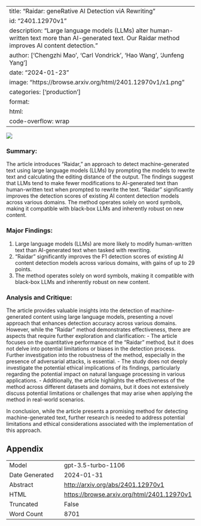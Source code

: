 
---
title: "Raidar: geneRative AI Detection viA Rewriting"
id: "2401.12970v1"
description: "Large language models (LLMs) alter human-written text more than AI-generated text. Our Raidar method improves AI content detection."
author: ['Chengzhi Mao', 'Carl Vondrick', 'Hao Wang', 'Junfeng Yang']
date: "2024-01-23"
image: "https://browse.arxiv.org/html/2401.12970v1/x1.png"
categories: ['production']
format:
  html:
    code-overflow: wrap
---

![](https://browse.arxiv.org/html/2401.12970v1/x1.png)

### Summary:

The article introduces "Raidar," an approach to detect machine-generated text using large language models (LLMs) by prompting the models to rewrite text and calculating the editing distance of the output. The findings suggest that LLMs tend to make fewer modifications to AI-generated text than human-written text when prompted to rewrite the text. "Raidar" significantly improves the detection scores of existing AI content detection models across various domains. The method operates solely on word symbols, making it compatible with black-box LLMs and inherently robust on new content.

### Major Findings:
1. Large language models (LLMs) are more likely to modify human-written text than AI-generated text when tasked with rewriting.
2. "Raidar" significantly improves the F1 detection scores of existing AI content detection models across various domains, with gains of up to 29 points.
3. The method operates solely on word symbols, making it compatible with black-box LLMs and inherently robust on new content.

### Analysis and Critique:
The article provides valuable insights into the detection of machine-generated content using large language models, presenting a novel approach that enhances detection accuracy across various domains. However, while the "Raidar" method demonstrates effectiveness, there are aspects that require further exploration and clarification:
- The article focuses on the quantitative performance of the "Raidar" method, but it does not delve into potential limitations or biases in the detection process. Further investigation into the robustness of the method, especially in the presence of adversarial attacks, is essential.
- The study does not deeply investigate the potential ethical implications of its findings, particularly regarding the potential impact on natural language processing in various applications.
- Additionally, the article highlights the effectiveness of the method across different datasets and domains, but it does not extensively discuss potential limitations or challenges that may arise when applying the method in real-world scenarios.

In conclusion, while the article presents a promising method for detecting machine-generated text, further research is needed to address potential limitations and ethical considerations associated with the implementation of this approach.

## Appendix

|          |          |
|----------|----------|
| Model     | gpt-3.5-turbo-1106       |
| Date Generated     | 2024-01-31       |
| Abstract | [http://arxiv.org/abs/2401.12970v1](http://arxiv.org/abs/2401.12970v1)        |
| HTML     | [https://browse.arxiv.org/html/2401.12970v1](https://browse.arxiv.org/html/2401.12970v1)       |
| Truncated       | False       |
| Word Count       | 8701       |